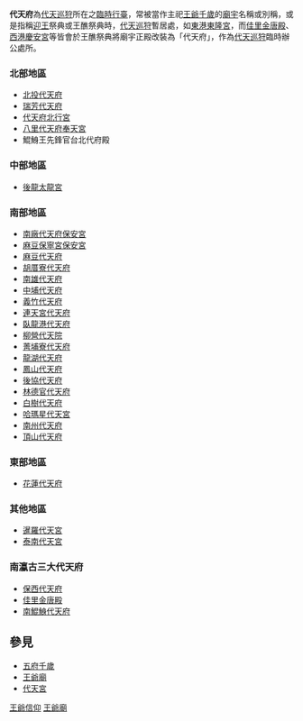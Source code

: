 '''代天府'''為[[代天巡狩|代天巡狩]]所在之[[行臺|臨時行臺]]，常被當作主祀[[王爺千歲信仰|王爺千歲]]的[[廟宇|廟宇]]名稱或別稱，或是指稱[[王爺千歲信仰#送王船習俗|迎王]]祭典或王醮祭典時，[[代天巡狩|代天巡狩]]暫居處，如[[東港東隆宮|東港東隆宮]]，而[[佳里金唐殿|佳里金唐殿]]、[[西港慶安宮|西港慶安宮]]等皆會於王醮祭典將廟宇正殿改裝為「代天府」，作為[[代天巡狩|代天巡狩]]臨時辦公處所。

===北部地區===
* [[北投代天府|北投代天府]]
* [[瑞芳代天府|瑞芳代天府]]
* [[代天府北行宮|代天府北行宮]]
* [[八里代天府奉天宮|八里代天府奉天宮]]
* 鯤鯓王先鋒官台北代府殿

===中部地區===
*[[後龍太龍宮|後龍太龍宮]]

===南部地區===
* [[南廠代天府保安宮|南廠代天府保安宮]]
* [[麻豆保寧宮保安宮|麻豆保寧宮保安宮]]
* [[麻豆代天府|麻豆代天府]]
* [[胡厝寮代天府|胡厝寮代天府]]
* [[南雄代天府|南雄代天府]]
* [[中埔代天府|中埔代天府]]
* [[義竹代天府|義竹代天府]]
* [[連天宮代天府|連天宮代天府]]
* [[臥龍港代天府|臥龍港代天府]]
* [[柳營代天院|柳營代天院]]
* [[菁埔寮代天府|菁埔寮代天府]]
* [[龍湖代天府|龍湖代天府]]
* [[鳳山代天府|鳳山代天府]]
* [[後協代天府|後協代天府]]
* [[林德官代天府|林德官代天府]]
* [[白樹代天府|白樹代天府]]
* [[哈瑪星代天宮|哈瑪星代天宮]]
* [[南州代天府|南州代天府]]
* [[頂山代天府|頂山代天府]]

===東部地區===
* [[花蓮代天府|花蓮代天府]]

===其他地區===
* [[暹羅代天宮|暹羅代天宮]]
* [[泰南代天宮|泰南代天宮]]

===南瀛古三大代天府===
* [[保西代天府|保西代天府]]
* [[佳里金唐殿|佳里金唐殿]]
* [[南鯤鯓代天府|南鯤鯓代天府]]

==參見==
*[[五府千歲|五府千歲]]
*[[王爺廟|王爺廟]]
*[[代天宮|代天宮]]

{{消歧義|D|Cat=三字建築物消歧義}}

[[Category:王爺信仰|]]
[[Category:王爺廟|]]